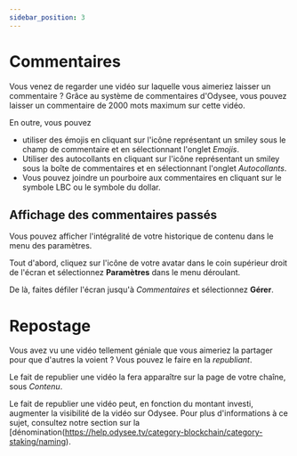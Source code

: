 ```yaml
---
sidebar_position: 3
---
```


# Commentaires

Vous venez de regarder une vidéo sur laquelle vous aimeriez laisser un commentaire ? Grâce au système de commentaires d'Odysee, vous pouvez laisser un commentaire de 2000 mots maximum sur cette vidéo.

En outre, vous pouvez

- utiliser des émojis en cliquant sur l'icône représentant un smiley sous le champ de commentaire et en sélectionnant l'onglet *Emojis*.
- Utiliser des autocollants en cliquant sur l'icône représentant un smiley sous la boîte de commentaires et en sélectionnant l'onglet *Autocollants*.
- Vous pouvez joindre un pourboire aux commentaires en cliquant sur le symbole LBC ou le symbole du dollar.

## Affichage des commentaires passés

Vous pouvez afficher l'intégralité de votre historique de contenu dans le menu des paramètres.

Tout d'abord, cliquez sur l'icône de votre avatar dans le coin supérieur droit de l'écran et sélectionnez **Paramètres** dans le menu déroulant.

De là, faites défiler l'écran jusqu'à *Commentaires* et sélectionnez **Gérer**.

# Repostage

Vous avez vu une vidéo tellement géniale que vous aimeriez la partager pour que d'autres la voient ? Vous pouvez le faire en la *republiant*.

Le fait de republier une vidéo la fera apparaître sur la page de votre chaîne, sous *Contenu*.

Le fait de republier une vidéo peut, en fonction du montant investi, augmenter la visibilité de la vidéo sur Odysee. Pour plus d'informations à ce sujet, consultez notre section sur la [dénomination(https://help.odysee.tv/category-blockchain/category-staking/naming).
